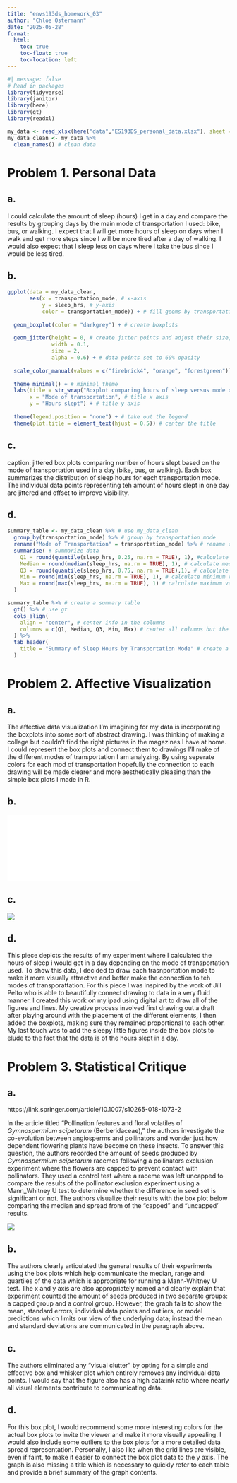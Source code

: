 ```yaml
---
title: "envs193ds_homework_03"
author: "Chloe Ostermann"
date: "2025-05-28"
format: 
  html: 
    toc: true
    toc-float: true
    toc-location: left
---
```


```r

#| message: false
# Read in packages
library(tidyverse)
library(janitor)
library(here)
library(gt)
library(readxl)

my_data <- read_xlsx(here("data","ES193DS_personal_data.xlsx"), sheet = "Sheet1") # read in data
my_data_clean <- my_data %>% 
  clean_names() # clean data

```

# Problem 1. Personal Data

## a.

I could calculate the amount of sleep (hours) I get in a day and compare the results by grouping days by the main mode of transportation I used: bike, bus, or walking. I expect that I will get more hours of sleep on days when I walk and get more steps since I will be more tired after a day of walking. I would also expect that I sleep less on days where I take the bus since I would be less tired.

## b.

```r

ggplot(data = my_data_clean, 
       aes(x = transportation_mode, # x-axis
           y = sleep_hrs, # y-axis
           color = transportation_mode)) + # fill geoms by transportation mode
  
  geom_boxplot(color = "darkgrey") + # create boxplots
  
  geom_jitter(height = 0, # create jitter points and adjust their size, width, and opacity
              width = 0.1,
              size = 2,
              alpha = 0.6) + # data points set to 60% opacity
  
  scale_color_manual(values = c("firebrick4", "orange", "forestgreen")) + # set custom colors
  
  theme_minimal() + # minimal theme
  labs(title = str_wrap("Boxplot comparing hours of sleep versus mode of transportation used in a day", width = 60), #wrap title so it doesn't get cut off
       x = "Mode of transportation", # title x axis
       y = "Hours slept") + # title y axis
  
  theme(legend.position = "none") + # take out the legend
  theme(plot.title = element_text(hjust = 0.5)) # center the title

```

## c.

caption: jittered box plots comparing number of hours slept based on the mode of transportation used in a day (bike, bus, or walking). Each box summarizes the distribution of sleep hours for each transportation mode. The individual data points representing teh amount of hours slept in one day are jittered and offset to improve visibility.

## d.

```r

summary_table <- my_data_clean %>% # use my_data_clean
  group_by(transportation_mode) %>% # group by transportation mode
  rename("Mode of Transportation" = transportation_mode) %>% # rename column 1
  summarise( # summarize data
    Q1 = round(quantile(sleep_hrs, 0.25, na.rm = TRUE), 1), #calculate 1st quartile
    Median = round(median(sleep_hrs, na.rm = TRUE), 1), # calculate median
    Q3 = round(quantile(sleep_hrs, 0.75, na.rm = TRUE),1), # calculate third quartile
    Min = round(min(sleep_hrs, na.rm = TRUE), 1), # calculate minimum value
    Max = round(max(sleep_hrs, na.rm = TRUE), 1) # calculate maximum value
  )

summary_table %>% # create a summary table
  gt() %>% # use gt
  cols_align(
    align = "center", # center info in the columns
    columns = c(Q1, Median, Q3, Min, Max) # center all columns but the first column
  ) %>%
  tab_header( 
    title = "Summary of Sleep Hours by Transportation Mode" # create a title
  )

```

# Problem 2. Affective Visualization

## a.

The affective data visualization I'm imagining for my data is incorporating the boxplots into some sort of abstract drawing. I was thinking of making a collage but couldn't find the right pictures in the magazines I have at home. I could represent the box plots and connect them to drawings I'll make of the different modes of transportation I am analyzing. By using seperate colors for each mod of transportation hopefully the connection to each drawing will be made clearer and more aesthetically pleasing than the simple box plots I made in R.

## b.

![](images/draft1-01.pdf)

## c.

![](images/draft2.jpg)

## d.

This piece depicts the results of my experiment where I calculated the hours of sleep i would get in a day depending on the mode of transportation used. To show this data, I decided to draw each trasnportation mode to make it more visually attractive and better make the connection to teh modes of transporattation. For this piece I was inspired by the work of Jill Pelto who is able to beautifully connect drawing to data in a very fluid manner. I created this work on my ipad using digital art to draw all of the figures and lines. My creative process involved first drawing out a draft after playing around with the placement of the different elements, I then added the boxplots, making sure they remained proportional to each other. My last touch was to add the sleepy little figures inside the box plots to elude to the fact that the data is of the hours slept in a day.

# Problem 3. Statistical Critique

## a.

https://link.springer.com/article/10.1007/s10265-018-1073-2

In the article titled "Pollination features and floral volatiles of *Gymnospermium scipetarum* (Berberidaceae)," the authors investigate the co-evolution between angiosperms and pollinators and wonder just how dependent flowering plants have become on these insects. To answer this question, the authors recorded the amount of seeds produced by *Gymnospermium scipetarum* racemes following a pollinators exclusion experiment where the flowers are capped to prevent contact with pollinators. They used a control test where a raceme was left uncapped to compare the results of the pollinator exclusion experiment using a Mann_Whitney U test to determine whether the difference in seed set is significant or not. The authors visualize their results with the box plot below comparing the median and spread from of the "capped" and "uncapped' results.

![](images/box-plot.png)

## b.

The authors clearly articulated the general results of their experiments using the box plots which help communicate the median, range and quartiles of the data which is appropriate for running a Mann-Whitney U test. The x and y axis are also appropriately named and clearly explain that experiment counted the amount of seeds produced in two separate groups: a capped group and a control group. However, the graph fails to show the mean, standard errors, individual data points and outliers, or model predictions which limits our view of the underlying data; instead the mean and standard deviations are communicated in the paragraph above.

## c.

The authors eliminated any "visual clutter" by opting for a simple and effective box and whisker plot which entirely removes any individual data points. I would say that the figure also has a high data:ink ratio where nearly all visual elements contribute to communicating data.

## d.

For this box plot, I would recommend some more interesting colors for the actual box plots to invite the viewer and make it more visually appealing. I would also include some outliers to the box plots for a more detailed data spread representation. Personally, I also like when the grid lines are visible, even if faint, to make it easier to connect the box plot data to the y axis. The graph is also missing a title which is necessary to quickly refer to each table and provide a brief summary of the graph contents.
